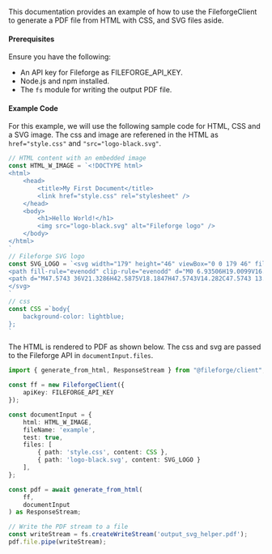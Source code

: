 This documentation provides an example of how to use the FileforgeClient to generate a PDF file from HTML with CSS, and SVG files aside.

#### Prerequisites

Ensure you have the following:

- An API key for Fileforge as FILEFORGE_API_KEY.
- Node.js and npm installed.
- The `fs` module for writing the output PDF file.

#### Example Code

For this  example, we will use the following sample code for HTML, CSS and a SVG image.
The css and image are referened in the HTML as `href="style.css"` and `"src="logo-black.svg"`.

```typescript
// HTML content with an embedded image
const HTML_W_IMAGE = `<!DOCTYPE html>
<html>
    <head>
        <title>My First Document</title>
        <link href="style.css" rel="stylesheet" />
    </head>
    <body>
        <h1>Hello World!</h1>
        <img src="logo-black.svg" alt="Fileforge logo" />
    </body>
</html>
`
// Fileforge SVG logo
const SVG_LOGO = `<svg width="179" height="46" viewBox="0 0 179 46" fill="none" xmlns="http://www.w3.org/2000/svg">
<path fill-rule="evenodd" clip-rule="evenodd" d="M0 6.93506H19.0099V16.1581H9.78689V19.4892H22.341V6.93506H32.13V39.0651H0V6.93506ZM13.1059 39.0631V29.84H22.329V26.509H9.77488V39.0631H13.1059Z" fill="black"/>
<path d="M47.5743 36V21.3286H42.5875V18.1847H47.5743V14.282C47.5743 13.1979 47.8996 12.3306 48.55 11.6801C49.2005 11.0297 50.0678 10.7044 51.1519 10.7044H55.4882V13.8483H52.3444C51.6457 13.8483 51.2964 14.2097 51.2964 14.9324V18.1847H59.2826V21.3286H51.2964V36H47.5743ZM59.2826 36V18.1847H63.0046V36H59.2826ZM61.1617 15.872C60.4389 15.872 59.8246 15.6431 59.3187 15.1854C58.8369 14.7035 58.596 14.0892 58.596 13.3424C58.596 12.5715 58.8369 11.9572 59.3187 11.4994C59.8246 11.0417 60.4389 10.8128 61.1617 10.8128C61.8844 10.8128 62.4867 11.0417 62.9685 11.4994C63.4744 11.9572 63.7274 12.5715 63.7274 13.3424C63.7274 14.0892 63.4744 14.7035 62.9685 15.1854C62.4867 15.6431 61.8844 15.872 61.1617 15.872ZM66.6894 36V10.7044H70.4115V36H66.6894ZM82.2953 36.5059C80.4885 36.5059 78.9105 36.1325 77.5614 35.3857C76.2123 34.6148 75.1523 33.5427 74.3814 32.1695C73.6346 30.7722 73.2612 29.1582 73.2612 27.3272V26.8936C73.2612 25.0386 73.6346 23.4245 74.3814 22.0513C75.1283 20.654 76.1642 19.582 77.4892 18.8352C78.8383 18.0642 80.3921 17.6788 82.1508 17.6788C83.8612 17.6788 85.3549 18.0642 86.6317 18.8352C87.9326 19.582 88.9444 20.6299 89.6672 21.979C90.3899 23.3281 90.7513 24.9061 90.7513 26.7129V28.1222H77.0555C77.1037 29.6882 77.6217 30.9409 78.6094 31.8804C79.6212 32.7959 80.874 33.2536 82.3676 33.2536C83.7649 33.2536 84.8128 32.9404 85.5115 32.3141C86.2342 31.6877 86.7883 30.965 87.1738 30.1459L90.2454 31.7359C89.9081 32.4104 89.4142 33.1211 88.7638 33.8679C88.1374 34.6148 87.3063 35.2411 86.2703 35.747C85.2344 36.253 83.9094 36.5059 82.2953 36.5059ZM77.0917 25.2675H86.9569C86.8606 23.9184 86.3788 22.8704 85.5115 22.1236C84.6442 21.3527 83.5119 20.9672 82.1146 20.9672C80.7174 20.9672 79.573 21.3527 78.6817 22.1236C77.8144 22.8704 77.2844 23.9184 77.0917 25.2675ZM95.9705 36V21.3286H90.9836V18.1847H95.9705V14.282C95.9705 13.1979 96.2957 12.3306 96.9461 11.6801C97.5966 11.0297 98.4639 10.7044 99.548 10.7044H104.137V13.8483H100.74C100.042 13.8483 99.6925 14.2097 99.6925 14.9324V18.1847H104.824V21.3286H99.6925V36H95.9705ZM114.434 36.5059C112.652 36.5059 111.062 36.1445 109.664 35.4218C108.291 34.675 107.207 33.615 106.412 32.2418C105.617 30.8686 105.219 29.2425 105.219 27.3634V26.8213C105.219 24.9422 105.617 23.3281 106.412 21.979C107.207 20.6058 108.291 19.5458 109.664 18.799C111.062 18.0522 112.652 17.6788 114.434 17.6788C116.217 17.6788 117.807 18.0522 119.204 18.799C120.602 19.5458 121.698 20.6058 122.493 21.979C123.288 23.3281 123.685 24.9422 123.685 26.8213V27.3634C123.685 29.2425 123.288 30.8686 122.493 32.2418C121.698 33.615 120.602 34.675 119.204 35.4218C117.807 36.1445 116.217 36.5059 114.434 36.5059ZM114.434 33.1814C116.072 33.1814 117.397 32.6634 118.409 31.6275C119.445 30.5675 119.963 29.11 119.963 27.255V26.9297C119.963 25.0747 119.457 23.6293 118.445 22.5934C117.434 21.5333 116.097 21.0033 114.434 21.0033C112.82 21.0033 111.495 21.5333 110.459 22.5934C109.447 23.6293 108.941 25.0747 108.941 26.9297V27.255C108.941 29.11 109.447 30.5675 110.459 31.6275C111.495 32.6634 112.82 33.1814 114.434 33.1814ZM126.512 36V18.1847H130.162V20.2806H130.74C131.029 19.5338 131.487 18.9917 132.113 18.6545C132.764 18.2931 133.559 18.1124 134.498 18.1124H136.631V21.4731H134.354C133.149 21.4731 132.162 21.8104 131.391 22.4849C130.62 23.1354 130.234 24.1472 130.234 25.5204V36H126.512ZM137.178 27.1827V26.6406C137.178 24.7615 137.551 23.1595 138.298 21.8345C139.069 20.5095 140.081 19.4856 141.333 18.7629C142.586 18.0401 143.959 17.6788 145.453 17.6788C147.187 17.6788 148.512 18.004 149.428 18.6545C150.367 19.3049 151.054 20.0036 151.488 20.7504H152.066V18.1847H155.68V39.6498C155.68 40.7339 155.354 41.6012 154.704 42.2516C154.078 42.9021 153.21 43.2273 152.102 43.2273H140.105V39.975H150.946C151.644 39.975 151.994 39.6137 151.994 38.8909V33.2175H151.415C151.15 33.6511 150.777 34.0968 150.295 34.5545C149.813 35.0123 149.175 35.3857 148.38 35.6748C147.609 35.9639 146.633 36.1084 145.453 36.1084C143.959 36.1084 142.574 35.7591 141.297 35.0605C140.044 34.3377 139.045 33.3139 138.298 31.9888C137.551 30.6397 137.178 29.0377 137.178 27.1827ZM146.465 32.8561C148.079 32.8561 149.404 32.3502 150.44 31.3384C151.5 30.3025 152.03 28.8811 152.03 27.0743V26.7491C152.03 24.894 151.512 23.4727 150.476 22.4849C149.44 21.4731 148.103 20.9672 146.465 20.9672C144.875 20.9672 143.55 21.4731 142.49 22.4849C141.454 23.4727 140.936 24.894 140.936 26.7491V27.0743C140.936 28.8811 141.454 30.3025 142.49 31.3384C143.55 32.3502 144.875 32.8561 146.465 32.8561ZM167.52 36.5059C165.713 36.5059 164.135 36.1325 162.786 35.3857C161.437 34.6148 160.377 33.5427 159.606 32.1695C158.859 30.7722 158.486 29.1582 158.486 27.3272V26.8936C158.486 25.0386 158.859 23.4245 159.606 22.0513C160.353 20.654 161.388 19.582 162.713 18.8352C164.063 18.0642 165.616 17.6788 167.375 17.6788C169.086 17.6788 170.579 18.0642 171.856 18.8352C173.157 19.582 174.169 20.6299 174.891 21.979C175.614 23.3281 175.976 24.9061 175.976 26.7129V28.1222H162.28C162.328 29.6882 162.846 30.9409 163.834 31.8804C164.846 32.7959 166.098 33.2536 167.592 33.2536C168.989 33.2536 170.037 32.9404 170.736 32.3141C171.459 31.6877 172.013 30.965 172.398 30.1459L175.47 31.7359C175.132 32.4104 174.639 33.1211 173.988 33.8679C173.362 34.6148 172.531 35.2411 171.495 35.747C170.459 36.253 169.134 36.5059 167.52 36.5059ZM162.316 25.2675H172.181C172.085 23.9184 171.603 22.8704 170.736 22.1236C169.869 21.3527 168.736 20.9672 167.339 20.9672C165.942 20.9672 164.797 21.3527 163.906 22.1236C163.039 22.8704 162.509 23.9184 162.316 25.2675Z" fill="black"/>
</svg>
`
// css
const CSS =`body{
    background-color: lightblue;
};
`
```

The HTML is rendered to PDF as shown below.
The css and svg are passed to the Fileforge API in `documentInput.files`.

```typescript
import { generate_from_html, ResponseStream } from "@fileforge/client";

const ff = new FileforgeClient({
    apiKey: FILEFORGE_API_KEY
});

const documentInput = {
    html: HTML_W_IMAGE,
    fileName: 'example',
    test: true,
    files: [
        { path: 'style.css', content: CSS },
        { path: 'logo-black.svg', content: SVG_LOGO }
    ],
};

const pdf = await generate_from_html(
    ff, 
    documentInput
) as ResponseStream; 

// Write the PDF stream to a file
const writeStream = fs.createWriteStream('output_svg_helper.pdf');
pdf.file.pipe(writeStream);
```
